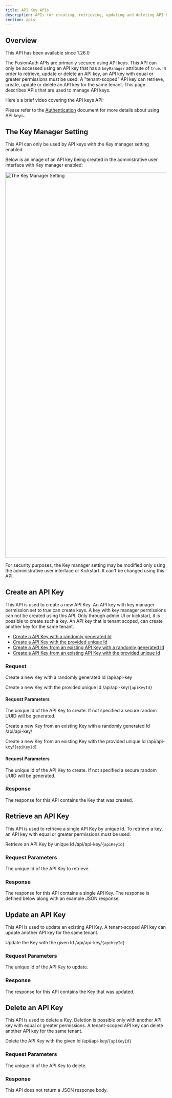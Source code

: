 ```yaml
---
title: API Key APIs
description: APIs for creating, retrieving, updating and deleting API Keys
section: apis
---
```



## Overview

<Aside type="version">
This API has been available since 1.26.0
</Aside>

The FusionAuth APIs are primarily secured using API keys. This API can only be accessed using an API key that has a `keyManager` attribute of `true`. In order to retrieve, update or delete an API key, an API key with equal or greater permissions must be used. A "tenant-scoped" API key can retrieve, create, update or delete an API key for the same tenant. This page describes APIs that are used to manage API keys.

Here's a brief video covering the API keys API:

<YouTube id="xY_3Xnpqin8" />

Please refer to the [Authentication](/docs/apis/authentication#) document for more details about using API keys.

## The Key Manager Setting

<Aside type="note">
This API can only be used by API keys with the <InlineField>Key manager</InlineField> setting enabled.
</Aside>

Below is an image of an API key being created in the administrative user interface with <InlineField>Key manager</InlineField> enabled:

<img src="/img/docs/apis/api-key-api-key-manager.png" alt="The Key Manager Setting" width="1200" role="bottom-cropped" />

For security purposes, the <InlineField>Key manager</InlineField> setting may be modified only using the administrative user interface or Kickstart. It can't be changed using this API.

## Create an API Key

This API is used to create a new API Key. An API key with key manager permission set to true can create keys. A key with key manager permissions can not be created using this API. Only through admin UI or kickstart, it is possible to create such a key. An API key that is tenant scoped, can create another key for the same tenant.

* [Create a API Key with a randomly generated Id](#create_key_generate_id)
* [Create a API Key with the provided unique Id](#create_key_with_id)
* [Create a API Key from an existing API Key with a randomly generated Id](#copy_key_generate_id)
* [Create a API Key from an existing API Key with the provided unique Id](#copy_key_with_id)

### Request

<APIAuthentication icon="lock">Create a new Key with a randomly generated Id</APIAuthentication>
<APIURI method="POST">/api/api-key</APIURI>

<APIAuthentication icon="lock">Create a new Key with the provided unique Id</APIAuthentication>
<APIURI method="POST">/api/api-key/`{apiKeyId}`</APIURI>

#### Request Parameters

<APIBlock>
  <APIField name="apiKeyId" type="UUID" optional defaults="a generated UUID">
    The unique Id of the API Key to create. If not specified a secure random UUID will be generated.
  </APIField>
</APIBlock>

<ApikeyPostPutRequestBody apikey_create_request />

<APIAuthentication icon="lock">Create a new Key from an existing Key with a randomly generated Id</APIAuthentication>
<APIURI method="POST">/api/api-key/</APIURI>

<APIAuthentication icon="lock">Create a new Key from an existing Key with the provided unique Id</APIAuthentication>
<APIURI method="POST">/api/api-key/`{apiKeyId}`</APIURI>

#### Request Parameters

<APIBlock>
  <APIField name="apiKeyId" type="UUID" optional defaults="a generated UUID">
    The unique Id of the API Key to create. If not specified a secure random UUID will be generated.
  </APIField>
</APIBlock>


<ApikeyCopyRequestBody />

### Response

The response for this API contains the Key that was created.

<StandardPostResponseCodes never_search_error />

<ApikeyPostPutResponseBody apikey_create_response />

## Retrieve an API Key

This API is used to retrieve a single API Key by unique Id. To retrieve a key, an API key with equal or greater permissions must be used.

<APIAuthentication icon="lock">Retrieve an API Key by unique Id</APIAuthentication>
<APIURI method="GET">/api/api-key/`{apiKeyId}`</APIURI>

### Request Parameters

<APIBlock>
  <APIField name="apiKeyId" type="UUID" required>
    The unique Id of the API Key to retrieve.
  </APIField>
</APIBlock>

### Response

The response for this API contains a single API Key. The response is defined below along with an example JSON response.

<StandardGetResponseCodes never_search_error />

<ApikeyGetResponseBody />


## Update an API Key

This API is used to update an existing API Key. A tenant-scoped API key can update another API key for the same tenant.

<APIAuthentication icon="lock">Update the Key with the given Id</APIAuthentication>
<APIURI method="PUT">/api/api-key/`{apiKeyId}`</APIURI>

### Request Parameters

<APIBlock>
  <APIField name="apiKeyId" type="UUID" required>
    The unique Id of the API Key to update.
  </APIField>
</APIBlock>

<ApikeyPostPutRequestBody apikey_update_request />

### Response

The response for this API contains the Key that was updated.

<StandardPutResponseCodes never_search_error />

<ApikeyPostPutResponseBody apikey_update_response />

## Delete an API Key

This API is used to delete a Key. Deletion is possible only with another API key with equal or greater permissions. A tenant-scoped API key can delete another API key for the same tenant.

<APIAuthentication icon="lock">Delete the API Key with the given Id</APIAuthentication>
<APIURI method="DELETE">/api/api-key/`{apiKeyId}`</APIURI>

### Request Parameters

<APIBlock>
  <APIField name="apiKeyId" type="UUID" required>
    The unique Id of the API Key to delete.
  </APIField>
</APIBlock>

### Response

This API does not return a JSON response body.

<StandardDeleteResponseCodes never_search_error />


